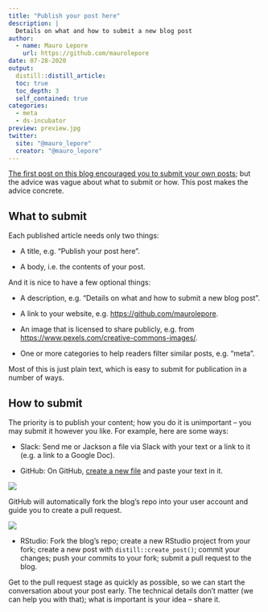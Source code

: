 ```yaml
---
title: "Publish your post here"
description: |
  Details on what and how to submit a new blog post
author:
  - name: Mauro Lepore
    url: https://github.com/maurolepore
date: 07-28-2020
output: 
  distill::distill_article:
  toc: true
  toc_depth: 3
  self_contained: true
categories:
  - meta
  - ds-incubator
preview: preview.jpg
twitter:
  site: "@mauro_lepore"
  creator: "@mauro_lepore"
---
```


[The first post on this blog encouraged you to submit your own posts](https://2degreesinvesting.github.io/posts/2020-06-02-shape-and-share-your-thoughts-here/); but the advice was vague about what to submit or how. This post makes the advice concrete.

## What to submit

Each published article needs only two things:

* A title, e.g. "Publish your post here".

* A body, i.e. the contents of your post.

And it is nice to have a few optional things:

* A description, e.g. "Details on what and how to submit a new blog post".

* A link to your website, e.g. <https://github.com/maurolepore>.

* An image that is licensed to share publicly, e.g. from <https://www.pexels.com/creative-commons-images/>.

* One or more categories to help readers filter similar posts, e.g. "meta".

Most of this is just plain text, which is easy to submit for publication in a number of ways.

## How to submit

The priority is to publish your content; how you do it is unimportant -- you may submit it however you like. For example, here are some ways:

* Slack: Send me or Jackson a file via Slack with your text or a link to it (e.g. a link to a Google Doc).

* GitHub: On GitHub, [create a new file](https://github.com/2DegreesInvesting/2degreesinvesting.github.io/new/master) and paste your text in it.

![](http://i.imgur.com/BxeXiKN.png)

GitHub will automatically fork the blog's repo into your user account and guide you to create a pull request.

![](http://i.imgur.com/36JuFDW.png)

* RStudio: Fork the blog's repo; create a new RStudio project from your fork; create a new post with `distill::create_post()`; commit your changes; push your commits to your fork; submit a pull request to the blog. 

Get to the pull request stage as quickly as possible, so we can start the conversation about your post early. The technical details don't matter (we can help you with that); what is important is your idea -- share it.
